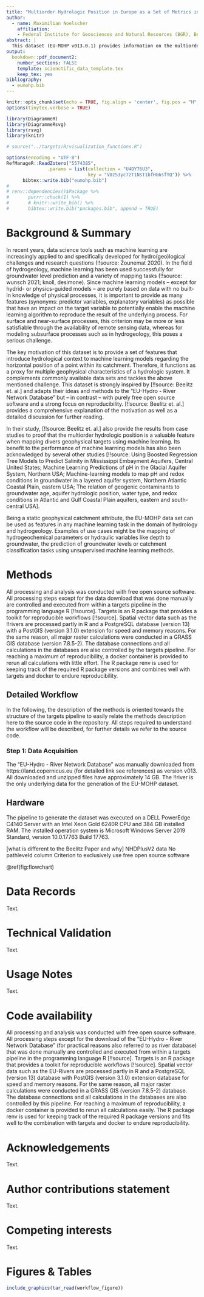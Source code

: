 ```yaml
---
title: "Multiorder Hydrologic Position in Europe as a Set of Metrics in Support of Groundwater Mapping at Regional and National Scales"
author:
  - name: Maximilian Noelscher
    affiliation:
    - Federal Institute for Geosciences and Natural Resources (BGR), Berlin, Germany
abstract: |
  This dataset (EU-MOHP v013.0.1) provides information on the multiorder hydrologic position of a geographic point within its respective river network and catchment. More precisely, it comprises the three measures “lateral position” as a relative measure of the position between the stream and the catchment boundary/ watershed, “divide stream distance” as an absolute distance measure that serves as a proxy for the position within the catchment and “stream distance” as an absolute measure of the distance to the nearest stream. These three measures were calculated for several hydrologic (stream) orders. Its spatial extent covers major parts of physiographical Europe and all of the 39 countries in European Economic Area (EEA39). Although there might be many potential use cases, this dataset serves predominantly as valuable static geophysical or environmental predictor variable among other input data for mapping or modeling tasks in the context of hydrogeology and hydrology.
output: 
  bookdown::pdf_document2:
    number_sections: FALSE
    template: scienctific_data_template.tex
    keep_tex: yes
bibliography: 
  - eumohp.bib
---
```


```r
knitr::opts_chunk$set(echo = TRUE, fig.align = 'center', fig.pos = "H", message = FALSE, warning = FALSE)
options(tinytex.verbose = TRUE)

library(DiagrammeR)
library(DiagrammeRsvg)
library(rsvg)
library(knitr)

# source("../targets/R/visualization_functions.R")
```

```r
options(encoding = "UTF-8")
RefManageR::ReadZotero("5574385",
               .params = list(collection = "U4DY76U3",
                              key = "V0zS3yc7zT1NsT1bfHG6sfYQ")) %>%
      bibtex::write.bib("eumohp.bib")
# 
# renv::dependencies()$Package %>%
#       purrr::chuck(1) %>%
#       # knitr::write_bib() %>% 
#       bibtex::write.bib("packages.bib", append = TRUE)
```


<!--
```r
 
```
-->


# Background & Summary

In recent years, data science tools such as machine learning are increasingly applied to and specifically developed for hydro(geo)logical challenges and research questions (!!source: Zounemat 2020). In the field of hydrogeology, machine learning has been used successfully for groundwater level prediction and a variety of mapping tasks (!!source: wunsch 2021; knoll, desimone). Since machine learning models -- except for hydrid- or physics-guided models -- are purely based on data with no built-in knowledge of physical processes, it is important to provide as many features (synonyms: predictor variables, explanatory variables) as possible that have an impact on the target variable to potentially enable the machine learning algorithm to reproduce the result of the underlying process. For surface and near-surface processes, this criterion may be more or less satisfiable through the availability of remote sensing data, whereas for modeling subsurface processes such as in hydrogeology, this poses a serious challenge.

The key motivation of this dataset is to provide a set of features that introduce hydrological context to machine learning models regarding the horizontal position of a point within its catchment. Therefore, it functions as a proxy for multiple geophysical characteristics of a hydrologic system. It complements commonly available data sets and tackles the above mentioned challenge.
This dataset is strongly inspired by [!!source: Beelitz et. al.] and adapts their ideas and methods to the “EU-Hydro - River Network Database” but – in contrast – with purely free open source software and a strong focus on reproducibility. [!!source: Beelitz et. al.] provides a comprehensive explanation of the motivation as well as a detailed discussion for further reading.

In their study, [!!source: Beelitz et. al.] also provide the results from case studies to proof that the multiorder hydrologic position is a valuable feature when mapping divers geophysical targets using machine learning. Its benefit to the performance of machine learning models has also been acknowledged by several other studies [!!source: Using Boosted Regression Tree Models to Predict Salinity in Mississippi Embayment Aquifers, Central United States; Machine Learning Predictions of pH in the Glacial Aquifer System, Northern USA; Machine-learning models to map pH and redox conditions in groundwater in a layered aquifer system, Northern Atlantic Coastal Plain, eastern USA; The relation of geogenic contaminants to groundwater age, aquifer hydrologic position, water type, and redox conditions in Atlantic and Gulf Coastal Plain aquifers, eastern and south-central USA].

Being a static geophysical catchment attribute, the EU-MOHP data set can be used as features in any machine learning task in the domain of hydrology and hydrogeology. Examples of use cases might be the mapping of hydrogeochemical parameters or hydraulic variables like depth to groundwater, the prediction of groundwater levels or catchment classification tasks using unsupervised machine learning methods.


# Methods {-}

All processing and analysis was conducted with free open source software. All processing steps except for the data download that was done manually are controlled and executed from within a targets pipeline in the programming language R [!!source]. Targets is an R package that provides a toolkit for reproducible workflows [!!source]. Spatial vector data such as the !!rivers are processed partly in R and a PostgreSQL database (version 13) with a PostGIS (version 3.1.0) extension for speed and memory reasons. For the same reason, all major raster calculations were conducted in a GRASS GIS database (version 7.8.5-2). The database connections and all calculations in the databases are also controlled by the targets pipeline. For reaching a maximum of reproducibility, a docker container is provided to rerun all calculations with little effort. The R package renv is used for keeping track of the required R package versions and combines well with targets and docker to endure reproducibility.

## Detailed Workflow {-}

In the following, the description of the methods is oriented towards the structure of the targets pipeline to easily relate the methods description here to the source code in the repository. All steps required to understand the workflow will be described, for further details we refer to the source code.

### Step 1: Data Acquisition {-}
The “EU-Hydro - River Network Database” was manually downloaded from https://land.copernicus.eu (for detailed link see references) as version v013. All downloaded and unzipped files have approximately 14 GB. The !!river is the only underlying data for the generation of the EU-MOHP dataset.

## Hardware {-}
The pipeline to generate the dataset was executed on a DELL PowerEdge C4140 Server with an Intel Xeon Gold 6240R CPU and 384 GB installed RAM. The installed operation system is Microsoft Windows Server 2019 Standard, version 10.0.17763 Build 17763.

[what is different to the Beelitz Paper and why]
NHDPlusV2 data
No pathleveId column
Criterion to exclusively use free open source software

\@ref(fig:flowchart)

# Data Records {-}

Text.

# Technical Validation {-}

Text.

# Usage Notes {-}

Text.

# Code availability {-}

All processing and analysis was conducted with free open source software. All processing steps except for the download of the “EU-Hydro - River Network Database” (for practical reasons also referred to as river database) that was done manually are controlled and executed from within a targets pipeline in the programming language R [!!source]. Targets is an R package that provides a toolkit for reproducible workflows [!!source]. Spatial vector data such as the EU-Rivers are processed partly in R and a PostgreSQL (version 13) database with PostGIS (version 3.1.0) extension database for speed and memory reasons. For the same reason, all major raster calculations were conducted in a GRASS GIS (version 7.8.5-2) database. The database connections and all calculations in the databases are also controlled by this pipeline. For reaching a maximum of reproducibility, a docker container is provided to rerun all calculations easily. The R package renv is used for keeping track of the required R package versions and fits well to the combination with targets and docker to endure reproducibility.

# Acknowledgements {-}

Text.

# Author contributions statement {-}

Text.

# Competing interests {-}

Text.

# Figures \& Tables {-}

```r
include_graphics(tar_read(workflow_figure))
```
